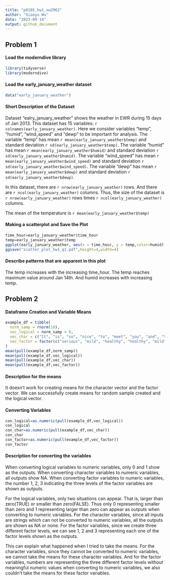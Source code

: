 ```yaml
---
title: "p8105_hw1_xw2962"
author: "Xiaoyu Wu"
date: "2023-09-14"
output: github_document
---
```

## Problem 1 

#### Load the moderndive library
```r
library(tidyverse)
library(moderndive)
```

#### Load the early_january_weather dataset
```r
data("early_january_weather")
```

#### Short Description of the Dataset

Dataset "ealry_january_weather" shows the weather in EWR during 15 days of Jan 2013. This dataset has 15 variables: `r colnames(early_january_weather)`. Here we consider variables "temp", "humid", "wind_speed" and "dewp" to be important for analysis. The variable "temp" has mean `r mean(early_january_weather$temp)` and standard deviation `r sd(early_january_weather$temp)`. The variable "humid" has mean `r mean(early_january_weather$humid)` and standard deviation `r sd(early_january_weather$humid)`. The variable "wind_speed" has mean `r mean(early_january_weather$wind_speed)` and standard deviation `r sd(early_january_weather$wind_speed)`. The variable "dewp" has mean `r mean(early_january_weather$dewp)` and standard deviation `r sd(early_january_weather$dewp)`.          


In this dataset, there are `r nrow(early_january_weather)` rows. And there are `r ncol(early_january_weather)` columns. Thus, the size of the dataset is `r nrow(early_january_weather)` rows times `r ncol(early_january_weather)` columns.  

The mean of the temperature is `r mean(early_january_weather$temp)`

#### Making a scatterplot and Save the Plot 
```r
time_hour=early_january_weather$time_hour
temp=early_january_weather$temp
ggplot(early_january_weather, aes(x = time_hour, y = temp,color=humid)) + geom_point()
ggsave("scatter_plot_hw1_q1.pdf",height=4,width=4)
```

#### Describe patterns that are apparent in this plot
The temp increases with the increasing time_hour. The temp reaches maximum value around Jan 14th. And humid increases with increasing temp. 

## Problem 2

#### Dataframe Creation and Variable Means 
```r
example_df = tibble(
  norm_samp = rnorm(10),
  vec_logical = norm_samp > 0,
  vec_char = c("It", "is", "so", "nice", "to", "meet", "you", "and", "Sarah", "here"),
  vec_factor = factor(c("serious", "mild", "healthy", "healthy", "mild", "mild", "serious", "mild", "mild", "healthy"))
)
mean(pull(example_df,norm_samp))
mean(pull(example_df,vec_logical))
mean(pull(example_df,vec_char))
mean(pull(example_df,vec_factor))
```

#### Description for the means 
It doesn't work for creating means for the character vector and the factor vector. We can successfully create means for random sample created and the logical vector. 

#### Converting Variables
```r
con_logical=as.numeric(pull(example_df,vec_logical))
con_logical
con_char=as.numeric(pull(example_df,vec_char))
con_char
con_factor=as.numeric(pull(example_df,vec_factor))
con_factor
```

#### Description for converting the variables 
When converting logical variables to numeric variables, only 0 and 1 show as the outputs. When converting character variables to numeric variables, all outputs show NA. When converting factor variables to numeric variables, the number 1, 2, 3 indicating the three levels of the factor variables are shown as outputs.  

For the logical variables, only two situations can appear. That is, larger than zero(TRUE) or smaller than zero(FALSE). Thus only 0 representing smaller than zero and 1 representing larger than zero can appear as outputs when converting to numeric variables. For the character variables, since all inputs are strings which can not be converted to numeric variables, all the outputs are shown as NA or none. For the factor variables, since we create three different factor levels, we can see 1, 2 and 3 representing each one of the factor levels shown as the outputs. 

This can explain what happened when I tried to take the means. For the character variables, since they cannot be converted to numeric variables, we cannot take the means for these character variables. And for the factor variables, numbers are representing the three different factor levels without meaningful numeric values when converting to numeric variables, we also couldn't take the means for these factor variables.   






